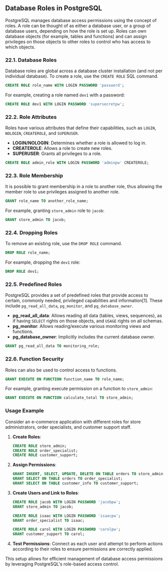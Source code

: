 ## Database Roles in PostgreSQL

PostgreSQL manages database access permissions using the concept of roles. A role can be thought of as either a database user, or a group of database users, depending on how the role is set up. Roles can own database objects (for example, tables and functions) and can assign privileges on those objects to other roles to control who has access to which objects.

### 22.1. Database Roles

Database roles are global across a database cluster installation (and not per individual database). To create a role, use the `CREATE ROLE` SQL command.

```sql
CREATE ROLE role_name WITH LOGIN PASSWORD 'password';
```

For example, creating a role named `dev1` with a password:

```sql
CREATE ROLE dev1 WITH LOGIN PASSWORD 'supersecretpw';
```

### 22.2. Role Attributes

Roles have various attributes that define their capabilities, such as `LOGIN`, `NOLOGIN`, `CREATEROLE`, and `SUPERUSER`.

- **LOGIN/NOLOGIN**: Determines whether a role is allowed to log in.
- **CREATEROLE**: Allows a role to create new roles.
- **SUPERUSER**: Grants all privileges to a role.

```sql
CREATE ROLE admin_role WITH LOGIN PASSWORD 'adminpw' CREATEROLE;
```

### 22.3. Role Membership

It is possible to grant membership in a role to another role, thus allowing the member role to use privileges assigned to another role.

```sql
GRANT role_name TO another_role_name;
```

For example, granting `store_admin` role to `jacob`:

```sql
GRANT store_admin TO jacob;
```

### 22.4. Dropping Roles

To remove an existing role, use the `DROP ROLE` command.

```sql
DROP ROLE role_name;
```

For example, dropping the `dev1` role:

```sql
DROP ROLE dev1;
```

### 22.5. Predefined Roles

PostgreSQL provides a set of predefined roles that provide access to certain, commonly needed, privileged capabilities and information[1]. These include `pg_read_all_data`, `pg_monitor`, and `pg_database_owner`.

- **pg_read_all_data**: Allows reading all data (tables, views, sequences), as if having `SELECT` rights on those objects, and `USAGE` rights on all schemas.
- **pg_monitor**: Allows reading/execute various monitoring views and functions.
- **pg_database_owner**: Implicitly includes the current database owner.

```sql
GRANT pg_read_all_data TO monitoring_role;
```

### 22.6. Function Security

Roles can also be used to control access to functions.

```sql
GRANT EXECUTE ON FUNCTION function_name TO role_name;
```

For example, granting execute permission on a function to `store_admin`:

```sql
GRANT EXECUTE ON FUNCTION calculate_total TO store_admin;
```

### Usage Example

Consider an e-commerce application with different roles for store administrators, order specialists, and customer support staff.

1. **Create Roles**:

   ```sql
   CREATE ROLE store_admin;
   CREATE ROLE order_specialist;
   CREATE ROLE customer_support;
   ```

2. **Assign Permissions**:

   ```sql
   GRANT INSERT, SELECT, UPDATE, DELETE ON TABLE orders TO store_admin;
   GRANT SELECT ON TABLE orders TO order_specialist;
   GRANT SELECT ON TABLE customer_info TO customer_support;
   ```

3. **Create Users and Link to Roles**:

   ```sql
   CREATE ROLE jacob WITH LOGIN PASSWORD 'jacobpw';
   GRANT store_admin TO jacob;

   CREATE ROLE isaac WITH LOGIN PASSWORD 'isaacpw';
   GRANT order_specialist TO isaac;

   CREATE ROLE carol WITH LOGIN PASSWORD 'carolpw';
   GRANT customer_support TO carol;
   ```

4. **Test Permissions**:
   Connect as each user and attempt to perform actions according to their roles to ensure permissions are correctly applied.

This setup allows for efficient management of database access permissions by leveraging PostgreSQL's role-based access control.

